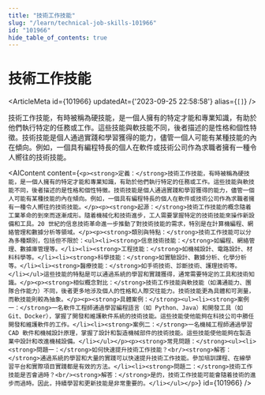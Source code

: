 ```yaml
---
title: "技術工作技能"
slug: "/learn/technical-job-skills-101966"
id: "101966"
hide_table_of_contents: true
---
```



# 技術工作技能

<ArticleMeta id={101966} updatedAt={'2023-09-25 22:58:58'} alias={`[]`} />
<div className='border-solid border-b border-t-0 my-4 border-[var(--ifm-color-gray-300)]' />

技術工作技能，有時被稱為硬技能，是一個人擁有的特定才能和專業知識，有助於他們執行特定的任務或工作。這些技能與軟技能不同，後者描述的是性格和個性特徵。技術技能是個人通過實踐和學習獲得的能力，儘管一個人可能有某種技能的內在傾向。例如，一個具有編程特長的個人在軟件或技術公司作為求職者擁有一種令人嚮往的技術技能。

<AIContent content={`<p><strong>定義：</strong>技術工作技能，有時被稱為硬技能，是一個人擁有的特定才能和專業知識，有助於他們執行特定的任務或工作。這些技能與軟技能不同，後者描述的是性格和個性特徵。技術技能是個人通過實踐和學習獲得的能力，儘管一個人可能有某種技能的內在傾向。例如，一個具有編程特長的個人在軟件或技術公司作為求職者擁有一種令人嚮往的技術技能。</p><p><strong>起源：</strong>技術工作技能的概念隨着工業革命的到來而逐漸成形。隨着機械化和技術進步，工人需要掌握特定的技術技能來操作新設備和工具。20 世紀的信息技術革命進一步推動了對技術技能的需求，特別是在計算機編程、網絡管理和數據分析等領域。</p><p><strong>類別與特點：</strong>技術工作技能可以分為多種類別，包括但不限於：<ul><li><strong>信息技術技能：</strong>如編程、網絡管理、數據庫管理等。</li><li><strong>工程技能：</strong>如機械設計、電路設計、材料科學等。</li><li><strong>科學技能：</strong>如實驗設計、數據分析、化學分析等。</li><li><strong>醫療技能：</strong>如手術技術、診斷技術、護理技術等。</li></ul>這些技能的特點是可以通過系統的學習和實踐獲得，通常需要特定的工具和技術知識。</p><p><strong>相似概念對比：</strong>技術工作技能與軟技能（如溝通能力、團隊合作能力）不同，後者更多地涉及個人的性格和人際交往能力。技術技能更為具體和可測量，而軟技能則較為抽象。</p><p><strong>具體案例：</strong><ul><li><strong>案例一：</strong>一名軟件工程師通過學習編程語言（如 Python、Java）和開發工具（如 Git、Docker），掌握了開發和維護軟件系統的技術技能。這些技能使他能夠在科技公司中勝任開發和維護軟件的工作。</li><li><strong>案例二：</strong>一名機械工程師通過學習 CAD 軟件和機械設計原理，掌握了設計和製造機械部件的技術技能。這些技能使他能夠在製造業中設計和改進機械設備。</li></ul></p><p><strong>常見問題：</strong><ul><li><strong>問題一：</strong>如何快速提升技術工作技能？<br/><strong>解答：</strong>通過系統的學習和大量的實踐可以快速提升技術工作技能。參加培訓課程、在線學習平台和實際項目實踐都是有效的方法。</li><li><strong>問題二：</strong>技術工作技能是否會過時？<br/><strong>解答：</strong>是的，技術工作技能可能會隨着技術的進步而過時。因此，持續學習和更新技能是非常重要的。</li></ul></p>`} id={101966} />
